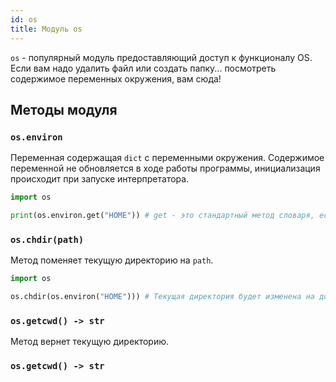 ```yaml
---
id: os
title: Модуль os
---
```



<Link
  title="os - Python documentation"
  href="https://docs.python.org/3/library/os.html"
/>

`os` - популярный модуль предоставляющий доступ к функционалу OS. Если вам надо удалить файл или создать папку... посмотреть содержимое переменных окружения, вам сюда!

## Методы модуля

### `os.environ`

Переменная содержащая `dict` с переменными окружения. Содержимое переменной не обновляется в ходе работы программы, инициализация происходит при запуске интерпретатора.

```python
import os

print(os.environ.get("HOME")) # get - это стандартный метод словаря, если вы помните
```

### `os.chdir(path)`

Метод поменяет текущую директорию на `path`.

```python
import os

os.chdir(os.environ("HOME"))) # Текущая директория будет изменена на домашнюю директорию пользователя
```

### `os.getcwd() -> str`

Метод вернет текущую директорию.

### `os.getcwd() -> str`
